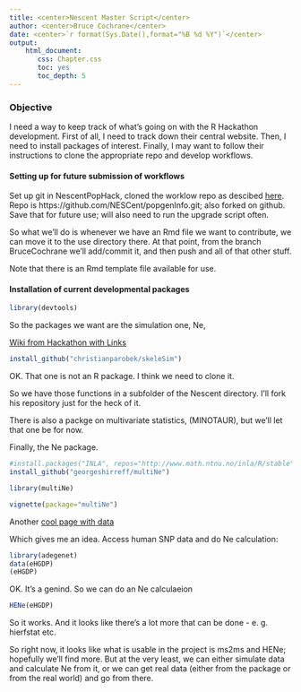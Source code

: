 ```yaml
---
title: <center>Nescent Master Script</center>
author: <center>Bruce Cochrane</center>
date: <center>`r format(Sys.Date(),format="%B %d %Y")`</center>
output: 
    html_document:
       css: Chapter.css
       toc: yes
       toc_depth: 5
---
```

### Objective

I need a way to keep track of what's going on with the R Hackathon development.  First of all, I need to track down their central website.  Then, I need to install packages of interest.  Finally, I may want to follow their instructions to clone the appropriate repo and develop workflows.

#### Setting up for future submission of workflows

Set up git in NescentPopHack, cloned the worklow repo as descibed [here](http://nescent.github.io/popgenInfo/index.html).  Repo is https://github.com/NESCent/popgenInfo.git; also forked on github.  Save that for future use; will also need to run the upgrade script often.

So what we'll do is whenever we have an Rmd file we want to contribute, we can move it to the use directory there.  At that point, from the branch BruceCochrane we'll add/commit it, and then push and all of that other stuff.

Note that there is an Rmd template file available for use.  


#### Installation of current developmental packages

```r
library(devtools)
```

So the packages we want are the simulation one, Ne, 

[Wiki from Hackathon with Links](https://github.com/NESCent/r-popgen-hackathon/wiki)
```r
install_github("christianparobek/skeleSim")
```
OK.  That one is not an R package.  I think we need to clone it.

So we have those functions in a subfolder of the Nescent directory.  I'll fork his repository just for the heck of it.

There is also a packge on multivariate statistics, (MINOTAUR), but we'll let that one be for now.

Finally, the Ne package.  

```r
#install.packages("INLA", repos="http://www.math.ntnu.no/inla/R/stable")
install_github("georgeshirreff/multiNe")
```
```r
library(multiNe)
```
```r
vignette(package="multiNe")
```
Another [cool page with data](https://github.com/NESCent/r-popgen-hackathon/wiki/Datasets)

Which gives me an idea.  Access human SNP data and do Ne calculation:

```r
library(adegenet)
data(eHGDP)
(eHGDP)
```
OK.  It's a genind.  So we can do an Ne calculaeion
```r
HENe(eHGDP)
```
So it works.  And it looks like there's a lot more that can be done - e. g. hierfstat etc.

So right now, it looks like what is usable in the project is ms2ms and HENe; hopefully we'll find more.  But at the very least, we can either simulate data and calculate Ne from it, or we can get real data (either from the package or from the real world) and go from there.
